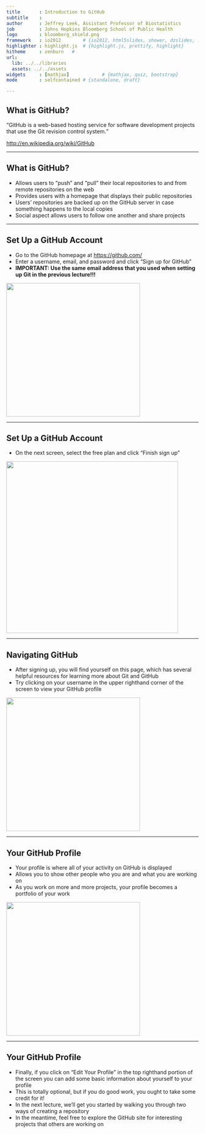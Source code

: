 ---
title       : Introduction to GitHub
subtitle    : 
author      : Jeffrey Leek, Assistant Professor of Biostatistics 
job         : Johns Hopkins Bloomberg School of Public Health
logo        : bloomberg_shield.png
framework   : io2012        # {io2012, html5slides, shower, dzslides, ...}
highlighter : highlight.js  # {highlight.js, prettify, highlight}
hitheme     : zenburn   # 
url:
  lib: ../../libraries
  assets: ../../assets
widgets     : [mathjax]            # {mathjax, quiz, bootstrap}
mode        : selfcontained # {standalone, draft}

---

## What is GitHub?

<q>GitHub is a web-based hosting service for software development projects that use the Git revision control system.</q>

[http://en.wikipedia.org/wiki/GitHub](http://en.wikipedia.org/wiki/GitHub)

---

## What is GitHub?

* Allows users to "push" and "pull" their local repositories to and from remote repositories on the web
* Provides users with a homepage that displays their public repositories
* Users' repositories are backed up on the GitHub server in case something happens to the local copies
* Social aspect allows users to follow one another and share projects

---

## Set Up a GitHub Account

* Go to the GitHub homepage at [https://github.com/](https://github.com/)
* Enter a username, email, and password and click "Sign up for GitHub"
* **IMPORTANT: Use the same email address that you used when setting up Git in the previous lecture!!!**

<img class=center src=../../assets/img/IntroToGitHub/GitHubSignup1.png height='350'/>

---

## Set Up a GitHub Account

* On the next screen, select the free plan and click "Finish sign up"

<img class=center src=../../assets/img/IntroToGitHub/GitHubSignup2.png height='450'/>

---

## Navigating GitHub

* After signing up, you will find yourself on this page, which has several helpful resources for learning more about Git and GitHub
* Try clicking on your username in the upper righthand corner of the screen to view your GitHub profile

<img class=center src=../../assets/img/IntroToGitHub/GitHubSignup3.png height='350'/>

---

## Your GitHub Profile

* Your profile is where all of your activity on GitHub is displayed
* Allows you to show other people who you are and what you are working on
* As you work on more and more projects, your profile becomes a portfolio of your work

<img class=center src=../../assets/img/IntroToGitHub/GitHubSignup4.png height='350'/>

---

## Your GitHub Profile

* Finally, if you click on "Edit Your Profile" in the top righthand portion of the screen you can add some basic information about yourself to your profile
* This is totally optional, but if you do good work, you ought to take some credit for it!
* In the next lecture, we'll get you started by walking you through two ways of creating a repository
* In the meantime, feel free to explore the GitHub site for interesting projects that others are working on
